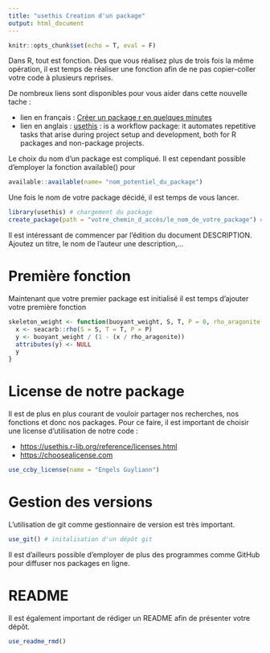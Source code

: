 ```yaml
---
title: "usethis Creation d'un package"
output: html_document
---
```


```r
knitr::opts_chunk$set(echo = T, eval = F)
```

Dans R, tout est fonction. Des que vous réalisez plus de trois fois la même opération, il est temps de réaliser une fonction afin de ne pas copier-coller votre code à plusieurs reprises.

De nombreux liens sont disponibles pour vous aider dans cette nouvelle tache :

- lien en français : [Créer un package r en quelques minutes](https://thinkr.fr/creer-package-r-quelques-minutes/)
- lien en anglais : [usethis](https://usethis.r-lib.org) : is a workflow package: it automates repetitive tasks that arise during project setup and development, both for R packages and non-package projects.

Le choix du nom d'un package est compliqué. Il est cependant possible d'employer la fonction available() pour 

```r
available::available(name= "nom_potentiel_du_package")
```

Une fois le nom de votre package décidé, il est temps de vous lancer.

```r
library(usethis) # chargement du package 
create_package(path = "votre_chemin_d_accès/le_nom_de_votre_package") # création du package
```


Il est intéressant de commencer par l'édition du document DESCRIPTION. Ajoutez un titre, le nom de l'auteur une description,...

# Première fonction

Maintenant que votre premier package est initialisé il est temps d'ajouter votre première fonction

```r
skeleton_weight <- function(buoyant_weight, S, T, P = 0, rho_aragonite = 2930){
  x <- seacarb::rho(S = S, T = T, P = P)
  y <- buoyant_weight / (1 - (x / rho_aragonite))
  attributes(y) <- NULL
  y
}
```


# License de notre package 

Il est de plus en plus courant de vouloir partager nos recherches, nos fonctions et donc nos packages. Pour ce faire, il est important de choisir une license d'utilisation de notre code :

- <https://usethis.r-lib.org/reference/licenses.html>
- <https://choosealicense.com>

```r
use_ccby_license(name = "Engels Guyliann")
```

# Gestion des versions

L'utilisation de git comme gestionnaire de version est très important. 

```r
use_git() # initalisation d'un dépôt git 
```

Il est d'ailleurs possible d'employer de plus des programmes comme GitHub pour diffuser nos packages en ligne. 

# README

Il est également important de rédiger un README afin de présenter votre dépôt.

```r
use_readme_rmd()
```


